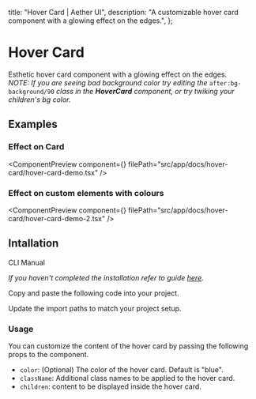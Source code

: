   title: "Hover Card | Aether UI",
  description: "A customizable hover card component with a glowing effect on the edges.",
};


# Hover Card

Esthetic hover card component with a glowing effect on the edges. <br/>
_NOTE: If you are seeing bad background color try editing the_ `after:bg-background/90` _class in the **HoverCard** component, or try twiking your children's bg color._

## Examples

### Effect on Card

<ComponentPreview
  component={<HoverCardDemo />}
  filePath="src/app/docs/hover-card/hover-card-demo.tsx"
/>

### Effect on custom elements with colours

<ComponentPreview
  component={<HoverCardDemo2 />}
  filePath="src/app/docs/hover-card/hover-card-demo-2.tsx"
/>

## Intallation

<Tabs defaultValue="cli">

<TabsList>
  <TabsTrigger value="cli">CLI</TabsTrigger>
  <TabsTrigger value="manual">Manual</TabsTrigger>
</TabsList>

<TabsContent value="cli">

<InstallationCli value="hover-card" />

</TabsContent>

<TabsContent value="manual">

<Steps>

<Step> _If you haven't completed the installation refer to guide [here](/docs/installation)._</Step>

<Step>Copy and paste the following code into your project.</Step>

<CodeBlock filePath="src/content/hover-card.tsx" />

<Step>Update the import paths to match your project setup.</Step>

</Steps>

</TabsContent>

</Tabs>

### Usage

You can customize the content of the hover card by passing the following props to the component.

- `color`: (Optional) The color of the hover card. Default is "blue".
- `className`: Additional class names to be applied to the hover card.
- `children`: content to be displayed inside the hover card.
